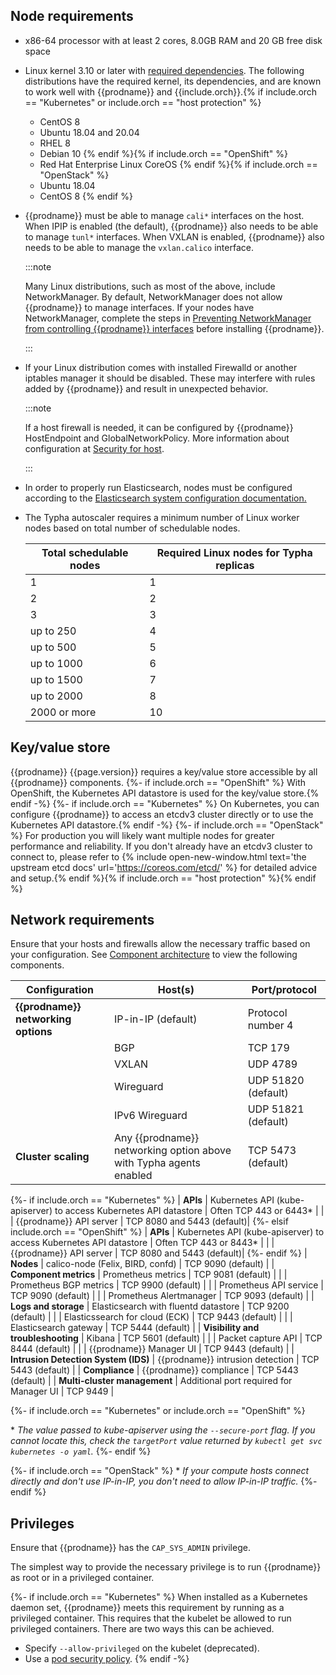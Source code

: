 ## Node requirements

- x86-64 processor with at least 2 cores, 8.0GB RAM and 20 GB free disk space

- Linux kernel 3.10 or later with [required dependencies](#kernel-dependencies).
  The following distributions have the required kernel, its dependencies, and are
  known to work well with {{prodname}} and {{include.orch}}.{% if include.orch == "Kubernetes" or include.orch == "host protection" %}
  - CentOS 8
  - Ubuntu 18.04 and 20.04
  - RHEL 8
  - Debian 10
  {% endif %}{% if include.orch == "OpenShift" %}
  - Red Hat Enterprise Linux CoreOS
  {% endif %}{% if include.orch == "OpenStack" %}
  - Ubuntu 18.04
  - CentOS 8
  {% endif %}

- {{prodname}} must be able to manage `cali*` interfaces on the host. When IPIP is
  enabled (the default), {{prodname}} also needs to be able to manage `tunl*` interfaces.
  When VXLAN is enabled, {{prodname}} also needs to be able to manage the `vxlan.calico` interface.

  :::note

  Many Linux distributions, such as most of the above, include NetworkManager.
  By default, NetworkManager does not allow {{prodname}} to manage interfaces.
  If your nodes have NetworkManager, complete the steps in
  [Preventing NetworkManager from controlling {{prodname}} interfaces](../../maintenance/troubleshoot/troubleshooting.mdx#configure-networkmanager)
  before installing {{prodname}}.
  
  :::
  
- If your Linux distribution comes with installed Firewalld or another iptables manager it should be disabled. 
  These may interfere with rules added by {{prodname}} and result in unexpected behavior.
  
  :::note

  If a host firewall is needed, it can be configured by {{prodname}} HostEndpoint and GlobalNetworkPolicy.
  More information about configuration at [Security for host](../../security/hosts/index.mdx).
  
  :::

- In order to properly run Elasticsearch, nodes must be configured according to the
  [Elasticsearch system configuration documentation.](https://www.elastic.co/guide/en/elasticsearch/reference/current/system-config.html)

- The Typha autoscaler requires a minimum number of Linux worker nodes based on total number of schedulable nodes.

  | Total schedulable nodes | Required Linux nodes for Typha replicas |
  |-------------------------|-----------------------------------------|
  | 1                       | 1
  | 2                       | 2
  | 3                       | 3
  | up to 250               | 4
  | up to 500               | 5
  | up to 1000              | 6
  | up to 1500              | 7
  | up to 2000              | 8
  | 2000 or more            | 10

## Key/value store

{{prodname}} {{page.version}} requires a key/value store accessible by all
{{prodname}} components.
{%- if include.orch == "OpenShift" %}
With OpenShift, the Kubernetes API datastore is used for the key/value store.{% endif -%}
{%- if include.orch == "Kubernetes" %}
On Kubernetes, you can configure {{prodname}} to access an etcdv3 cluster directly or to
use the Kubernetes API datastore.{% endif -%}
{%- if include.orch == "OpenStack" %}
For production you will likely want multiple
nodes for greater performance and reliability.  If you don't already have an
etcdv3 cluster to connect to, please refer to {% include open-new-window.html text='the upstream etcd
docs' url='https://coreos.com/etcd/' %} for detailed advice and setup.{% endif %}{% if include.orch == "host protection" %}{% endif %}

## Network requirements

Ensure that your hosts and firewalls allow the necessary traffic based on your configuration. See [Component architecture](../../reference/architecture/overview.mdx) to view the following components. 

| Configuration                        | Host(s)                                                      | Port/protocol                     |
| ------------------------------------ | ------------------------------------------------------------ | --------------------------------- |
| **{{prodname}} networking options** | IP-in-IP (default)                                       | Protocol number 4                 |
|                                      | BGP                                                          | TCP 179                           |
|                                      | VXLAN                                                        | UDP 4789                          |
|                                      | Wireguard                                                    | UDP 51820 (default)               |
|                                      | IPv6 Wireguard                                               | UDP 51821 (default)               |
| **Cluster scaling**                  | Any {{prodname}} networking option above with Typha agents enabled | TCP 5473 (default)     |
{%- if include.orch == "Kubernetes" %} 
| **APIs**                             | Kubernetes API (kube-apiserver) to access Kubernetes API datastore  | Often TCP 443 or 6443\*    |
|                                      | {{prodname}} API server                                        | TCP 8080 and 5443 (default)|
{%- elsif include.orch == "OpenShift" %}
| **APIs**                             | Kubernetes API (kube-apiserver) to access Kubernetes API datastore  | Often TCP 443 or 8443\*    |
|                                      | {{prodname}} API server                                        | TCP 8080 and 5443 (default)|
{%- endif %}
| **Nodes**                            | calico-node (Felix, BIRD, confd)                                    | TCP 9090 (default)         |
| **Component metrics**                | Prometheus metrics                                                  | TCP 9081 (default)         |
|                                      | Prometheus BGP metrics                                              | TCP 9900 (default)         |
|                                      | Prometheus API service                                              | TCP 9090 (default)         |
|                                      | Prometheus Alertmanager                                             | TCP 9093 (default)         |
| **Logs and storage**                 | Elasticsearch with fluentd datastore                                | TCP 9200 (default)         |
|                                      | Elasticssearch for cloud (ECK)                                      | TCP 9443 (default)         |
|                                      | Elasticsearch gateway                                               | TCP 5444 (default)         |
| **Visibility and troubleshooting**   | Kibana                                                              | TCP 5601 (default)         |
|                                      | Packet capture API                                                  | TCP 8444 (default)         |
|                                      | {{prodname}} Manager UI                                        | TCP 9443 (default)         |
| **Intrusion Detection System (IDS)** | {{prodname}} intrusion detection                               | TCP 5443 (default)         |
| **Compliance**                       | {{prodname}} compliance                                        | TCP 5443 (default)         |
| **Multi-cluster management**         | Additional port required for Manager UI                             | TCP 9449                   |

{%- if include.orch == "Kubernetes" or include.orch == "OpenShift" %}

\* _The value passed to kube-apiserver using the `--secure-port` flag. If you cannot locate this, check the `targetPort` value returned by `kubectl get svc kubernetes -o yaml`._
{%- endif %}

{%- if include.orch == "OpenStack" %}
\* _If your compute hosts connect directly and don't use IP-in-IP, you don't need to allow IP-in-IP traffic._
{%- endif %}

## Privileges

Ensure that {{prodname}} has the `CAP_SYS_ADMIN` privilege.

The simplest way to provide the necessary privilege is to run {{prodname}} as root or in a privileged container.

{%- if include.orch == "Kubernetes" %}
When installed as a Kubernetes daemon set, {{prodname}} meets this requirement by running as a
privileged container. This requires that the kubelet be allowed to run privileged
containers. There are two ways this can be achieved.

- Specify `--allow-privileged` on the kubelet (deprecated).
- Use a [pod security policy](https://kubernetes.io/docs/concepts/policy/pod-security-policy/).
{% endif -%}
